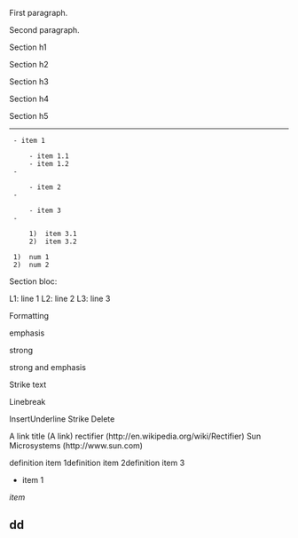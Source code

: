 
First paragraph.

Second paragraph.

Section h1

Section h2

Section h3

Section h4

Section h5

---------------------------------------------------------


  - item 1

      - item 1.1
      - item 1.2
  - 

      - item 2
  - 

      - item 3
  - 

      1)  item 3.1
      2)  item 3.2



  1)  num 1
  2)  num 2


Section bloc:

L1: line 1
L2: line 2
L3: line 3

Formatting

emphasis

strong

strong and emphasis

Strike text


Linebreak

InsertUnderline Strike Delete

A link title (A link) rectifier (http://en.wikipedia.org/wiki/Rectifier) Sun Microsystems (http://www.sun.com)

definition item 1definition item 2definition item 3


* item 1
''item''
== dd ==



